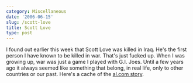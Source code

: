 ```yaml
---
category: Miscellaneous
date: '2006-06-15'
slug: /scott-love
title: Scott Love
type: post
---
```



I found out earlier this week that Scott Love was killed in Iraq.
He's the first person I have known to be killed in war. That's just
fucked up. When I was growing up, war was just a game I played with
G.I. Joes. Until a few years ago it always seemed like something
that belong, in real life, only to other countries or our past.
Here's a cache of the
[al.com story](http://72.14.209.104/search?q=cache:mYvG4GnbI8UJ:www.al.com/news/huntsvilletimes/index.ssf?/base/news/1149931007317170.xml&coll=1+%22scott+love%22+huntsville&hl=en&gl=us&ct=clnk&cd=4&lr=lang_en).